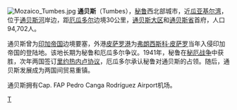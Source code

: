 [[File:Mozaico_Tumbes.jpg|thumb]]
{{Otheruses}}
'''通贝斯'''（Tumbes），[[秘鲁|秘鲁]]西北部城市，近[[瓜亚基尔湾|瓜亚基尔湾]]，位于[[通贝斯河|通贝斯河]]岸边，距[[厄瓜多尔|厄瓜多尔]]边境30公里，[[通贝斯大区|通贝斯大区]]和[[通贝斯省|通贝斯省]]首府，人口94,702人。

通贝斯曾为[[印加帝国|印加帝国]]边境要塞，外港[[皮萨罗港|皮萨罗港]]为[[弗朗西斯科·皮萨罗|弗朗西斯科·皮萨罗]]当年入侵印加帝国的登陆地。该地长期为秘鲁和厄瓜多尔争议。1941年，秘鲁在[[秘厄战争|秘厄战争]]中获胜，次年两国签订[[里约热内卢协议|里约热内卢协议]]，厄瓜多尔承认秘鲁对通贝斯的占领。随后，通贝斯发展成为两国间贸易重镇。

通贝斯拥有Cap. FAP Pedro Canga Rodríguez Airport机场。

{{Coord|3|34|S|80|27|W|type:city|display=title}}

[[Category:秘鲁城市|T]]